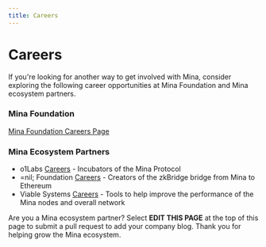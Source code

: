 ```yaml
---
title: Careers
---
```


# Careers

If you're looking for another way to get involved with Mina, consider exploring the following career opportunities at Mina Foundation and Mina ecosystem partners.


### Mina Foundation
[Mina Foundation Careers Page](https://apply.workable.com/mina-foundation/)

### Mina Ecosystem Partners

- o1Labs [Careers](https://boards.greenhouse.io/o1labs) - Incubators of the Mina Protocol
- =nil; Foundation [Careers](https://nil.foundation/careers/) - Creators of the zkBridge bridge from Mina to Ethereum
- Viable Systems [Careers](https://www.viablesystems.io/rust-jobs) - Tools to help improve the performance of the Mina nodes and overall network

Are you a Mina ecosystem partner? Select __EDIT THIS PAGE__ at the top of this page to submit a pull request to add your company blog. Thank you for helping grow the Mina ecosystem.
